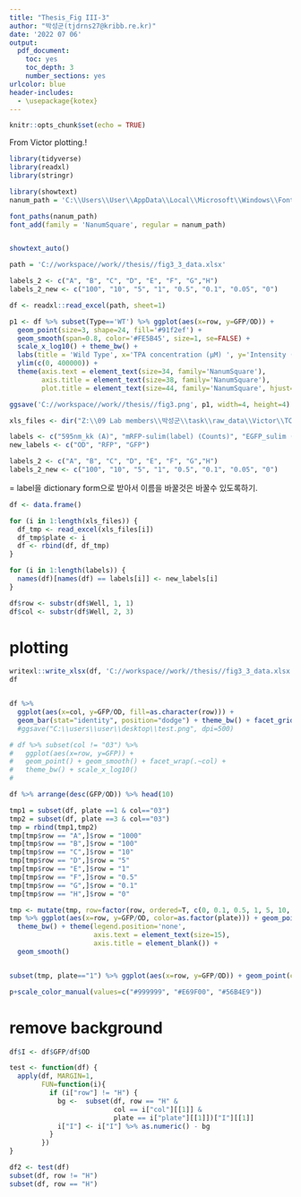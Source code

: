 ```yaml
---
title: "Thesis_Fig III-3"
author: "박성군(tjdrns27@kribb.re.kr)"
date: '2022 07 06'
output:
  pdf_document:
    toc: yes
    toc_depth: 3
    number_sections: yes
urlcolor: blue
header-includes:
  - \usepackage{kotex}
---
```


```r
knitr::opts_chunk$set(echo = TRUE)
```


From Victor plotting.!


``` r
library(tidyverse)
library(readxl)
library(stringr)
```
``` r
library(showtext)
nanum_path = 'C:\\Users\\User\\AppData\\Local\\Microsoft\\Windows\\Fonts\\NanumSquareEB.ttf'

font_paths(nanum_path)
font_add(family = 'NanumSquare', regular = nanum_path)


showtext_auto()
```
``` r
path = 'C://workspace//work//thesis//fig3_3_data.xlsx'

labels_2 <- c("A", "B", "C", "D", "E", "F", "G","H")
labels_2_new <- c("100", "10", "5", "1", "0.5", "0.1", "0.05", "0")

df <- readxl::read_excel(path, sheet=1)

p1 <- df %>% subset(Type=='WT') %>% ggplot(aes(x=row, y=GFP/OD)) +
  geom_point(size=3, shape=24, fill='#91f2ef') + 
  geom_smooth(span=0.8, color='#FE5B45', size=1, se=FALSE) +
  scale_x_log10() + theme_bw() +
  labs(title = 'Wild Type', x='TPA concentration (µM) ', y='Intensity (GFP/OD)') +
  ylim(c(0, 400000)) +
  theme(axis.text = element_text(size=34, family='NanumSquare'),
        axis.title = element_text(size=38, family='NanumSquare'),
        plot.title = element_text(size=44, family='NanumSquare', hjust=0.5))

ggsave('C://workspace//work//thesis//fig3.png', p1, width=4, height=4)
```

``` r
xls_files <- dir("Z:\\09 Lab members\\박성군\\task\\raw_data\\Victor\\TCC\\211125\\12h", full.names = T)

labels <- c("595nm_kk (A)", "mRFP-sulim(label) (Counts)", "EGFP_sulim (Counts)")
new_labels <- c("OD", "RFP", "GFP")

labels_2 <- c("A", "B", "C", "D", "E", "F", "G","H")
labels_2_new <- c("100", "10", "5", "1", "0.5", "0.1", "0.05", "0")
```
= label을 dictionary form으로 받아서 이름을 바꿀것은 바꿀수 있도록하기.

``` r
df <- data.frame()

for (i in 1:length(xls_files)) {
  df_tmp <- read_excel(xls_files[i])
  df_tmp$plate <- i
  df <- rbind(df, df_tmp)
}

for (i in 1:length(labels)) {
  names(df)[names(df) == labels[i]] <- new_labels[i]
}

df$row <- substr(df$Well, 1, 1)
df$col <- substr(df$Well, 2, 3)
```
# plotting

``` r
writexl::write_xlsx(df, 'C://workspace//work//thesis//fig3_3_data.xlsx')
df


df %>% 
  ggplot(aes(x=col, y=GFP/OD, fill=as.character(row))) + 
  geom_bar(stat="identity", position="dodge") + theme_bw() + facet_grid(plate~.)
  #ggsave("C:\\users\\user\\desktop\\test.png", dpi=500)

# df %>% subset(col != "03") %>%
#   ggplot(aes(x=row, y=GFP)) +
#   geom_point() + geom_smooth() + facet_wrap(.~col) +
#   theme_bw() + scale_x_log10()
#

df %>% arrange(desc(GFP/OD)) %>% head(10)

tmp1 = subset(df, plate ==1 & col=="03")
tmp2 = subset(df, plate ==3 & col=="03")
tmp = rbind(tmp1,tmp2)
tmp[tmp$row == "A",]$row = "1000"
tmp[tmp$row == "B",]$row = "100"
tmp[tmp$row == "C",]$row = "10"
tmp[tmp$row == "D",]$row = "5"
tmp[tmp$row == "E",]$row = "1"
tmp[tmp$row == "F",]$row = "0.5"
tmp[tmp$row == "G",]$row = "0.1"
tmp[tmp$row == "H",]$row = "0"

tmp <- mutate(tmp, row=factor(row, ordered=T, c(0, 0.1, 0.5, 1, 5, 10, 100, 1000)))
tmp %>% ggplot(aes(x=row, y=GFP/OD, color=as.factor(plate))) + geom_point(size=4) +
  theme_bw() + theme(legend.position='none',
                     axis.text = element_text(size=15),
                     axis.title = element_blank()) +
  geom_smooth()


subset(tmp, plate=="1") %>% ggplot(aes(x=row, y=GFP/OD)) + geom_point(color="red") + theme_bw() + geom_smooth(group=2)

p+scale_color_manual(values=c("#999999", "#E69F00", "#56B4E9"))

```
# remove background

``` r
df$I <- df$GFP/df$OD

test <- function(df) {
  apply(df, MARGIN=1,
        FUN=function(i){
          if (i["row"] != "H") {
            bg <-  subset(df, row == "H" & 
                          col == i["col"][[1]] & 
                          plate == i["plate"][[1]])["I"][[1]]
            i["I"] <- i["I"] %>% as.numeric() - bg
          }
        })
}

df2 <- test(df)
subset(df, row != "H")
subset(df, row == "H")
```
